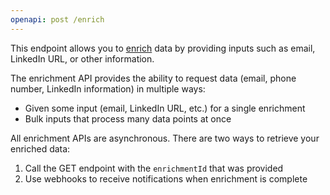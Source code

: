 ```yaml
---
openapi: post /enrich
---
```


This endpoint allows you to [enrich](/api-reference/objects-definitions/enrich) data by providing inputs such as email, LinkedIn URL, or other information.

The enrichment API provides the ability to request data (email, phone number, LinkedIn information) in multiple ways:

- Given some input (email, LinkedIn URL, etc.) for a single enrichment
- Bulk inputs that process many data points at once

All enrichment APIs are asynchronous. There are two ways to retrieve your enriched data:

1. Call the GET endpoint with the `enrichmentId` that was provided
2. Use webhooks to receive notifications when enrichment is complete